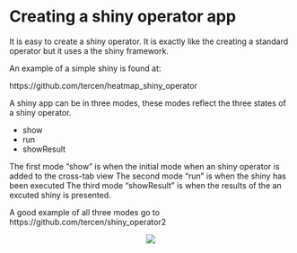 # Creating a shiny operator app

It is easy to create a shiny operator. It is exactly like the creating a standard operator but it uses a the shiny framework.

An example of a simple shiny is found at:

https://github.com/tercen/heatmap_shiny_operator


A shiny app can be in three modes, these modes reflect the three states of a shiny operator.

* show
* run
* showResult

The first mode "show" is when the initial mode when an shiny operator is added to the cross-tab view
The second mode "run" is when the shiny has been executed
The third mode "showResult" is when the results of the an excuted shiny is presented.

A good example of all three modes go to 
https://github.com/tercen/shiny_operator2


<center>![](images/goldfish.png)</center>
